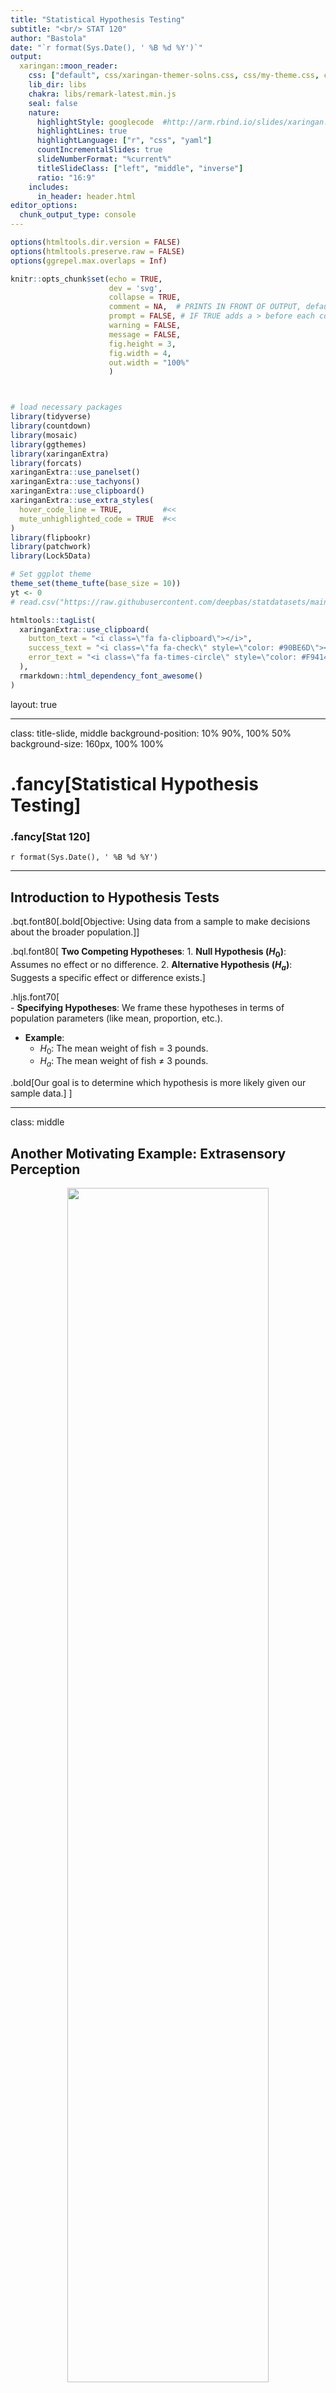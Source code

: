 ```yaml
---
title: "Statistical Hypothesis Testing"
subtitle: "<br/> STAT 120"
author: "Bastola"
date: "`r format(Sys.Date(), ' %B %d %Y')`"
output:
  xaringan::moon_reader:
    css: ["default", css/xaringan-themer-solns.css, css/my-theme.css, css/my-font.css]
    lib_dir: libs
    chakra: libs/remark-latest.min.js
    seal: false
    nature:
      highlightStyle: googlecode  #http://arm.rbind.io/slides/xaringan.html#77 # idea, magula, googlecode, default
      highlightLines: true
      highlightLanguage: ["r", "css", "yaml"]
      countIncrementalSlides: true
      slideNumberFormat: "%current%"
      titleSlideClass: ["left", "middle", "inverse"]
      ratio: "16:9"
    includes:
      in_header: header.html  
editor_options: 
  chunk_output_type: console
---
```



```r
options(htmltools.dir.version = FALSE)
options(htmltools.preserve.raw = FALSE)
options(ggrepel.max.overlaps = Inf)

knitr::opts_chunk$set(echo = TRUE, 
                      dev = 'svg',
                      collapse = TRUE, 
                      comment = NA,  # PRINTS IN FRONT OF OUTPUT, default is '##' which comments out output
                      prompt = FALSE, # IF TRUE adds a > before each code input
                      warning = FALSE, 
                      message = FALSE,
                      fig.height = 3, 
                      fig.width = 4,
                      out.width = "100%"
                      )



# load necessary packages
library(tidyverse)
library(countdown)
library(mosaic)
library(ggthemes)
library(xaringanExtra)
library(forcats)
xaringanExtra::use_panelset()
xaringanExtra::use_tachyons()
xaringanExtra::use_clipboard()
xaringanExtra::use_extra_styles(
  hover_code_line = TRUE,         #<<
  mute_unhighlighted_code = TRUE  #<<
)
library(flipbookr)
library(patchwork)
library(Lock5Data)

# Set ggplot theme
theme_set(theme_tufte(base_size = 10))
yt <- 0
# read.csv("https://raw.githubusercontent.com/deepbas/statdatasets/main/APM_DougEvansCases.csv")
```



```r
htmltools::tagList(
  xaringanExtra::use_clipboard(
    button_text = "<i class=\"fa fa-clipboard\"></i>",
    success_text = "<i class=\"fa fa-check\" style=\"color: #90BE6D\"></i>",
    error_text = "<i class=\"fa fa-times-circle\" style=\"color: #F94144\"></i>"
  ),
  rmarkdown::html_dependency_font_awesome()
)
```


layout: true
  
<!-- <div class="my-footer"><span>Stat 230</span></div> -->
<!-- this adds the link footer to all slides, depends on my-footer class in css-->

---

class: title-slide, middle
<!-- background-image: url("assets/title-image2.jpg") -->
background-position: 10% 90%, 100% 50%
background-size: 160px, 100% 100%

# .fancy[Statistical Hypothesis Testing]

### .fancy[Stat 120]

`r format(Sys.Date(), ' %B %d %Y')`


---


## Introduction to Hypothesis Tests

.bqt.font80[.bold[Objective: Using data from a sample to make decisions about the broader population.]]
  
.bql.font80[ 
**Two Competing Hypotheses**: 
  1. **Null Hypothesis $(H_0)$**: Assumes no effect or no difference. 
  2. **Alternative Hypothesis $(H_a)$**: Suggests a specific effect or difference exists.
]
  

.hljs.font70[  
- **Specifying Hypotheses**: We frame these hypotheses in terms of population parameters (like mean, proportion, etc.).

- **Example**: 
  - $H_0$: The mean weight of fish = 3 pounds.
  - $H_a$: The mean weight of fish ≠ 3 pounds.

.bold[Our goal is to determine which hypothesis is more likely given our sample data.]
]

---

class: middle

## Another Motivating Example: Extrasensory Perception

<center>
<img src="images/psychic.jpg" width="80%" height="70%"><br>
<a></a>
</center>

.footnote[Source: [click here](http://www.gallup.com/poll/4483/Americans-Belief-Psychic-Paranormal-Phenomena-Over-Last-Decade.aspx)]

---

class: middle

# Extrasensory Perception

One way to test for ESP is with Zener cards:

.pull-left[
<br>
<br>
<center>
<img src="images/signs.png" width="70%" height="70%"><br>
<a></a>
</center>

]

.pull-right[
<center>
<img src="images/zenner.jpg" width="70%" height="70%"><br>
<a></a>
</center>

]

> Subjects draw a card at random and telepathically communicate this to someone who then guesses the symbol


<!-- class: middle -->

<!-- # Explaining Random Chance -->


<!-- .pull-left.font80[ -->
<!-- .bql.font80[ -->
<!-- ## Random Chance with a Coin Toss -->

<!-- - A fair coin has an **equal** chance of landing **heads** or **tails**. -->
<!-- - Sometimes sequences like "HHHTHH" might emerge. -->
<!-- - Does it mean heads are more likely? -->

<!-- ## Toss More Times! -->

<!-- - As we toss many more times, what happens to the ratio of heads to tails? -->
<!-- ] -->
<!-- ] -->
<!-- .pull-right[ -->

<!-- <br> -->

<!-- ![](https://media.giphy.com/media/26gs8DLhlh9Drr7BS/giphy.gif) -->

<!-- ] -->


<!-- .footnote[[Demo: Flipping a coin](https://seeing-theory.brown.edu/basic-probability/index.html)] -->

<!-- --- -->

---


class: action

# <i class="fa fa-pencil-square-o" style="font-size:48px;color:purple">&nbsp;Group&nbsp;Work&nbsp;`r (yt <- yt + 1)`</i>      

.pull-left-40[
![](https://media.giphy.com/media/RKApDdwsQ6jkwd6RNn/giphy.gif)
]
.pull-right-60[
<br>
.bq.font70[

- Randomly choose a letter from A B C D E and write it down (don’t show anyone!)

- Find a partner, telepathically communicate your letter (no auditory or visual clues!) and have them guess your
letter.

- Repeat a couple of times then switch roles.

- Let's go over to the [course helper page](https://stat120-winter24.netlify.app/)

- Record your answer in Problem 1 of today's class activity

]

.out-t[How often did you guess correctly?]
]

`r countdown(minutes = 10, seconds = 00, top = 0 , color_background = "inherit", padding = "3px 4px", font_size = "2em")`


---

class: middle, inverse


> Suppose you did this 10 times and guessed correctly 3 times. Is this evidence that you have ESP abilities?

---

# Extrasensory Perception

.bql[
There are five cards with five different symbols. If there is no such thing as ESP, what proportion p of guesses should be correct?

  1. $\mathrm{p}=0$
  2. $\mathrm{p}=1/ 4$
  3. $\mathrm{p}=1 / 5$
  4. $\mathrm{p}=1 / 2$
]


<br>
<details>
<summary>.red[Click for answer]</summary>
The correct answer is 3. (since there are five choices and we are randomly guessing)
</details>

---

# Extrasensory Perception 

.bql[
Let $\hat{p}$ denote the sample proportion of correct guesses. Which of the statistics below would give the strongest evidence for ESP?

  1. $\hat{\mathrm{p}}=0$
  2. $\hat{\mathrm{p}}=1 / 5$
  3. $\hat{\mathrm{p}}=1 / 2$
  4. $\hat{\mathrm{p}}=3 / 4$
]

<br>
<details>
<summary>.red[Click for answer]</summary>
The correct answer is 4. Since more correct means ESP. 
</details>


---

class: middle

# Hypothesis Testing: A Recap

.bql[
- **Goal**: Use sample data to assess population claims.
- **Null Hypothesis $(H_0)$**: No effect or difference.
- **Alternative Hypothesis $(H_a)$**: Evidence-seeking claim.
- Tests reveal if observed stats suggest genuine difference or result from random chance.
- .bold[Aim]: Refute $H_0$ with enough evidence.
]

---

# Extrasensory Perception

.bql.font120[
- As we've learned, statistics vary from sample to sample
- Even if the "population/true" proportion is $\mathrm{p}=1/5$, not every sample proportion will be exactly $1/5$
]

--

<br>
<br>

.hljs.font120[How do we determine when a sample proportion is far enough above 1/5 to provide evidence of ESP?]

---

class: middle

# ESP Hypothesis
.bql.font[
For the ESP experiment:
  - $\mathrm{H}_{0}: \mathrm{p}=1 / 5$
  - $\mathrm{H}_{\mathrm{a}}: \mathrm{p}>1 / 5$
]

---


class: middle

# Helpful hints

.bq.font90[
- $\mathrm{H}_{0}$ usually includes $=$
- $\mathrm{H}_{\mathrm{a}}$ usually includes $>,<$, or $\neq$
- The direction in $\mathrm{H}_{\mathrm{a}}$ depends on the question being asked, not based on what the data shows!
]

---


class: inverse, middle, center


# Moving Forward...


.bql.font120[How to test if observed difference between groups is real or just due to random chance?]

---

# Sleep Vs. Caffeine 

.bql.font90[
Students were given words to memorize, then randomly assigned to take either a 90 min nap, or a caffeine pill. $2 \frac{1}{2}$ hours later, they were tested on their recall ability.
- Explanatory variable: .bold[sleep or caffeine]
- Response variable: .bold[number of words recalled]
]


<br>

.hljs.font120[.b[Research Question]: Is sleep or caffeine better for memory?
]

.footnote[Mednick, Cai, Kanady, and Drummond (2008). “Comparing the benefits of caffeine, naps and placebo on verbal, motor and perceptual memory,” Behavioral Brain Research, 193, 79-86.]

---


# Sleep Vs. Caffeine

.bql.font90[

What is the parameter of interest in the sleep versus caffeine experiment?

  1. Proportion
  2. Difference in proportions
  3. Mean
  4. Difference in means
  5. Correlation
  
]

<br>
<details>
<summary>.red[Click for answer]</summary>
The correct answer is 4.

.bq[Difference in mean responses $\mu_1 - \mu_2$, where $\mu_1$ and $\mu_2$ are the mean words recalled in the two different conditions]

</details>


---

<br>
<br>

# Sleep Vs. Caffeine

.bqt[

Let $\mu_{\mathrm{s}}$ and $\mu_{\mathrm{c}}$ be the mean number of words recalled after sleeping and after caffeine.

]

<br>

--

.bql[
- Is there a difference in average word recall between sleep and caffeine?
]

---

# Sleep Vs. Caffeine

.bql.font90[
- What are the null and alternative hypothesis?

  1. $\mathrm{H}_{0}: \mu_{\mathrm{s}} \neq \mu_{\mathrm{c}}, \mathrm{H}_{\mathrm{a}}: \mu_{\mathrm{s}}=\mu_{\mathrm{c}}$
  2. $\mathrm{H}_{0}: \mu_{\mathrm{s}}=\mu_{\mathrm{c}}, \mathrm{H}_{\mathrm{a}}: \mu_{\mathrm{s}} \neq \mu_{\mathrm{c}}$
  3. $\mathrm{H}_{0}: \mu_{\mathrm{s}} \neq \mu_{\mathrm{c}}, \mathrm{H}_{\mathrm{a}}: \mu_{\mathrm{s}}>\mu_{\mathrm{c}}$
  4. $\mathrm{H}_{0}: \mu_{\mathrm{s}}=\mu_{\mathrm{c}}, \mathrm{H}_{\mathrm{a}}: \mu_{\mathrm{s}}>\mu_{\mathrm{c}}$
  5. $\mathrm{H}_{0}: \mu_{\mathrm{s}}=\mu_{\mathrm{c}}, \mathrm{H}_{\mathrm{a}}: \mu_{\mathrm{s}}<\mu_{\mathrm{c}}$
]

<br>

<details>
<summary>.red[Click for answer]</summary>
The correct answer is 2 (since we are looking for evidence that the means are different)
</details>

---

## Random chance using [Statkey](https://www.lock5stat.com/StatKey/index.html)

.bq.font60[How can we be sure if an observed difference between two groups is real, or if it's just something that could happen by random chance?]

<center>
<img src="images/sleep_caffiene.png" width="60%" height="50%"><br>
<a></a>
</center>


---

class: action

# <i class="fa fa-pencil-square-o" style="font-size:48px;color:purple">&nbsp;Group&nbsp;Work&nbsp;`r (yt <- yt + 1)`</i>     

.pull-left-40[
![](https://media.giphy.com/media/RKApDdwsQ6jkwd6RNn/giphy.gif)
]
.pull-right-60[

<br>
<br>
.bql[

- Let's go over to the [course helper page](https://stat120-winter24.netlify.app/) again
- Please do the rest of the class activity and let me know if you have any questions
- Feel free to talk to your neighbor
]
]

`r countdown(minutes = 15, seconds = 00, top = 0 , color_background = "inherit", padding = "3px 4px", font_size = "2em")`

